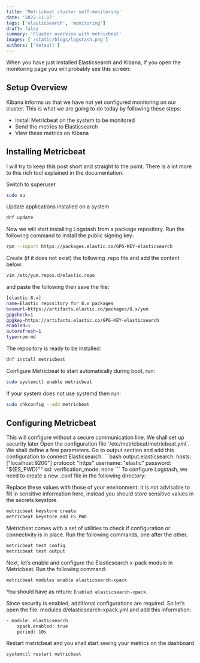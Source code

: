 ```yaml
---
title: 'Metricbeat cluster self-monitoring'
date: '2022-11-17'
tags: ['elasticsearch', 'monitoring']
draft: false
summary: 'Cluster overview with metricbeat'
images: ['/static/blogs/logstash.png']
authors: ['default']
---
```


When you have just installed Elasticsearch and Kibana, if you open the monitoring page you will probably see this screen:

<photo of screen>

## Setup Overview
Kibana informs us that we have not yet configured monitoring on our cluster. This is what we are going to do today by following these steps:
- Install Metricbeat on the system to be monitored
- Send the metrics to Elasticsearch
- View these metrics on Kibana

## Installing Metricbeat
I will try to keep this post short and straight to the point. There is a lot more to this rich tool explained in the documentation.

Switch to superuser
```bash
sudo su
```

Update applications installed on a system
```bash
dnf update
```

Now we will start installing Logstash from a package repository. Run the following command to install the public signing key:
```bash
rpm --import https://packages.elastic.co/GPG-KEY-elasticsearch
```
Create (if it does not exist) the following .repo file and add the content below:
```bash
vim /etc/yum.repos.d/elastic.repo
```
and paste the following then save the file:

```bash
[elastic-8.x]
name=Elastic repository for 8.x packages
baseurl=https://artifacts.elastic.co/packages/8.x/yum
gpgcheck=1
gpgkey=https://artifacts.elastic.co/GPG-KEY-elasticsearch
enabled=1
autorefresh=1
type=rpm-md
```
The repository is ready to be installed:
```bash
dnf install metricbeat
```
  
Configure Metricbeat to start automatically during boot, run:
```bash
sudo systemctl enable metricbeat
```
If your system does not use systemd then run:
```bash
sudo chkconfig --add metricbeat
```

## Configuring Metricbeat
<callout-warning>
  This will configure without a secure communication line. We shall set up security later
</callout-warning>
Open the configuration file `/etc/metricbeat/metricbeat.yml`. We shall define a few parameters. 
Go to output section and add this configuration to connect Elasticsearch.
```bash
output.elasticsearch:
hosts: ["localhost:9200"]
protocol: "https"
username: "elastic"
password: "${ES_PWD}""
ssl:
  verification_mode: none
```
To configure Logstash, we need to create a new .conf file in the following directory:

Replace these values with those of your environment. It is not advisable to fill in sensitive information here, 
instead you should store sensitive values in the secrets keystore.
  
```bash
metricbeat keystore create
metricbeat keystore add ES_PWD
```

Metricbeat comes with a set of utilities to check if configuration or connectivity is in place.
Run the following commands, one after the other.
```bash
metricbeat test config
metricbeat test output
```
Next, let’s enable and configure the Elasticsearch x-pack module in Metricbeat. Run the following command:
```bash
metricbeat modules enable elasticsearch-xpack
```
You should have as return: `Enabled elasticsearch-xpack`.
  
Since security is enabled, additional configurations are required. So let’s open the file: modules.d/elasticsearch-xpack.yml and add this information:
```bash
- module: elasticsearch
    xpack.enabled: true
    period: 10s
```
Restart metricbeat and you shall start seeing your metrics on the dashboard
```bash
systemctl restart metricbeat
```
  
  
  
  
  
